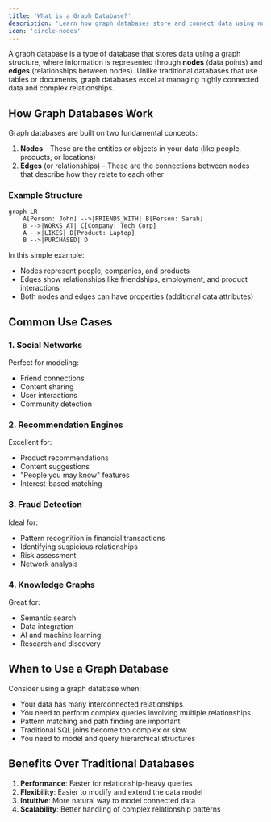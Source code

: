 ```yaml
---
title: 'What is a Graph Database?'
description: 'Learn how graph databases store and connect data using nodes and relationships'
icon: 'circle-nodes'
---
```


A graph database is a type of database that stores data using a graph structure, where information is represented through **nodes** (data points) and **edges** (relationships between nodes). Unlike traditional databases that use tables or documents, graph databases excel at managing highly connected data and complex relationships.

## How Graph Databases Work

Graph databases are built on two fundamental concepts:

1. **Nodes** - These are the entities or objects in your data (like people, products, or locations)
2. **Edges** (or relationships) - These are the connections between nodes that describe how they relate to each other

### Example Structure

```mermaid
graph LR
    A[Person: John] -->|FRIENDS_WITH| B[Person: Sarah]
    B -->|WORKS_AT| C[Company: Tech Corp]
    A -->|LIKES| D[Product: Laptop]
    B -->|PURCHASED| D
```

In this simple example:
- Nodes represent people, companies, and products
- Edges show relationships like friendships, employment, and product interactions
- Both nodes and edges can have properties (additional data attributes)

## Common Use Cases

### 1. Social Networks
Perfect for modeling:
- Friend connections
- Content sharing
- User interactions
- Community detection

### 2. Recommendation Engines
Excellent for:
- Product recommendations
- Content suggestions
- "People you may know" features
- Interest-based matching

### 3. Fraud Detection
Ideal for:
- Pattern recognition in financial transactions
- Identifying suspicious relationships
- Risk assessment
- Network analysis

### 4. Knowledge Graphs
Great for:
- Semantic search
- Data integration
- AI and machine learning
- Research and discovery

## When to Use a Graph Database

Consider using a graph database when:

- Your data has many interconnected relationships
- You need to perform complex queries involving multiple relationships
- Pattern matching and path finding are important
- Traditional SQL joins become too complex or slow
- You need to model and query hierarchical structures



## Benefits Over Traditional Databases

1. **Performance**: Faster for relationship-heavy queries
2. **Flexibility**: Easier to modify and extend the data model
3. **Intuitive**: More natural way to model connected data
4. **Scalability**: Better handling of complex relationship patterns
